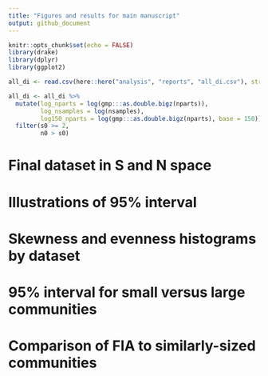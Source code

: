 ```yaml
---
title: "Figures and results for main manuscript"
output: github_document
---
```


```r
knitr::opts_chunk$set(echo = FALSE)
library(drake)
library(dplyr)
library(ggplot2)

all_di <- read.csv(here::here("analysis", "reports", "all_di.csv"), stringsAsFactors = F)

all_di <- all_di %>%
  mutate(log_nparts = log(gmp:::as.double.bigz(nparts)),
         log_nsamples = log(nsamples),
         log150_nparts = log(gmp:::as.double.bigz(nparts), base = 150)) %>%
  filter(s0 >= 2,
         n0 > s0)
```

# Final dataset in S and N space

# Illustrations of 95% interval

# Skewness and evenness histograms by dataset

# 95% interval for small versus large communities

# Comparison of FIA to similarly-sized communities

# 
